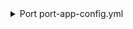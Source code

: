 <details>

<summary> Port port-app-config.yml </summary>

```yaml showLineNumbers
resources:
  - kind: service
    selector:
      query: "true" # JQ boolean query. If evaluated to false - skip syncing the object.
    port:
      entity:
        mappings:
          identifier: ".name" # The Entity identifier will be the service (repository) name. After the Entity is created, the exporter will send `PATCH` requests to update this microservice within Port.
          title: ".name"
          blueprint: '"bitbucketService"'
          properties:
            readme: file://README.md # fetching the README.md file that is within the root folder of the repository and ingesting its contents as a markdown property
            url: ".links.html.href"
            defaultBranch: .main_branch
  - kind: pull-request
    selector:
      query: "true" # JQ boolean query. If evaluated to false - skip syncing the object.
    port:
      entity:
        mappings:
          identifier: ".destination.repository.name + (.id|tostring)" # The Entity identifier will be the repository name + the pull request ID. After the Entity is created, the exporter will send `PATCH` requests to update this pull request within Port.
          title: ".title"
          blueprint: '"bitbucketPullRequest"'
          properties:
            creator: ".author.display_name"
            assignees: "[.participants[].user.display_name]"
            reviewers: "[.reviewers[].user.display_name]"
            status: ".state"
            updatedAt: ".updated_on"
            link: ".links.html.href"
          relations:
            repository: ".destination.repository.name"
```

</details>
